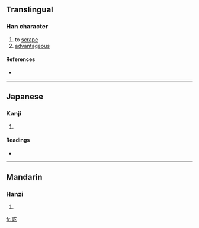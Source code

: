 ==Translingual==

===Han character===
{{Han char|rn=62|rad=戈|as=07|sn=11|four=|canj=戈口一土 (IRMG)}}

# to [[scrape]]
# [[advantageous]]

====References====
* {{Han ref|kx=0413.050|dkj=11599|dj=0755.310|hdz=21406.110|uh=621C|ud=25116}}

----

==Japanese==

===Kanji===
{{ja-kanji|grade=|rs=戈07}}

# {{defn|Japanese|sort=戈07}}

====Readings====
* {{ja-readings|on=[[てつ]] (tetsu), [[でち]] (dechi)|kun=[[するどい]] (surudoi), [[きる]] (kiru)}}

----

==Mandarin==

===Hanzi===
{{cmn-hanzi|pin=[[dié]] ([[die2]])|wg=tieh<sup>2</sup>}}

# {{defn|Mandarin|sort=戈07}}

[[fr:戜]]